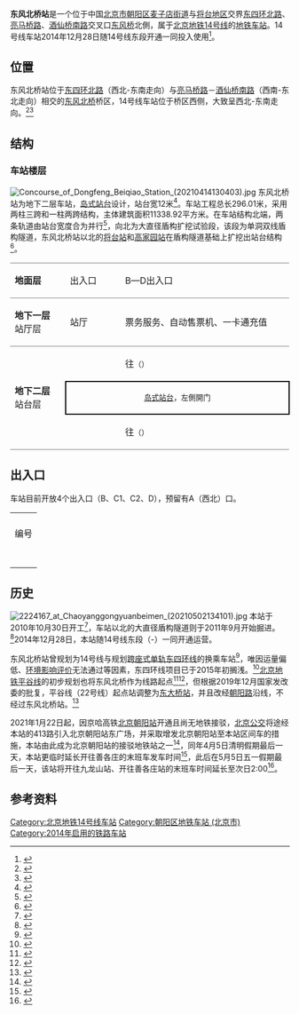 {{NoteTA
|G1=Railway}}
{{Infobox station
|name = 东风北桥
|eng_name = Dongfeng Beiqiao<ref>{{cite web |title=JPG格式线路图下载 |url=https://www.bjsubway.com/jpg.html |website=北京地铁 |accessdate=2020-12-30 |archive-date=2020-10-26 |archive-url=https://web.archive.org/web/20201026031221/https://www.bjsubway.com/jpg.html |dead-url=no }}</ref>
|linecolour = {{北京地铁颜色|14}}
|image = Platform of Dongfeng Beiqiao Station (20220309163547).jpg
|caption = 东风北桥站站台
|other_name = 
|country = {{PRC}}
|borough = [[北京市|北京市]][[朝阳区_(北京市)|朝阳区]][[麦子店街道|麦子店街道]]与[[将台地区|将台地区]]交界
|address = [[北京四环路|东四环北路]]、[[亮马桥路|亮马桥路]]、[[酒仙桥南路|酒仙桥南路]]交叉口[[东风桥|东风桥]]北側
|coordinates = {{Coord|39.957614|116.486697|type:railwaystation_region:CN-11_source:GoogleMaps|display=inline,title}}
|elevation = 
|operator = [[京港地铁|北京京港地铁有限公司]]
|lines = {{北京地铁线路名|14|SL}}
|distance = 
|platform = 1座[[岛式站台|岛式站台]]
|tracks = 2条
|bus_routes = 
|bus_stands = 
|connections = 公交站：东风北桥东、朝阳公园北门
|structure = 地下车站
|hall = 整体式站厅
|depth = 
|levels = 
|interchange = 
|exits = 4个
|elevator = 
|escalator = 
|architect = 
|architectural_style = 
|colour = 蓝色
|type = 
|status = 运营中
|code = 
|zone = 
|classification = 
|website = 
|built = 
|opened = 2014年12月28日
|closed = 
|pass_year = 
|passengers = 
|pass_system = 
|pass_rank = 
|mpassengers = 
|trains = 
|station_hours = 
|hours = 
|first = {{北京地铁线路名|14|S}}
:往{{北京地铁起讫站|14|R}}：06:05
:往{{北京地铁起讫站|14|L}}：05:17
|last = {{北京地铁线路名|14|S}}
:往{{北京地铁起讫站|14|R}}：23:15
:往{{北京地铁起讫站|14|L}}：22:47
|adjacent = {{adjacent stations|system=北京地铁|line=14|left=枣营|right=将台|note-left=2.173km|note-mid=距离[[张郭庄站|张郭庄]]37.412km|note-right=1.600km}}
|other_services = 
|route_map = {{Routemap|inline=yes|map=
utSTRf\utSTRg~~ ~~{{rmr|Licon=U|{{stl|北京地铁|枣营}}}}
utSTR+BSl\utSTR+BSr
utSTR+BSl\utSTR+BSr
utSTRf\utSTRg~~ ~~{{rmr|Licon=D|{{stl|北京地铁|将台}}}}
}}
}}
'''东风北桥站'''是一个位于中国[[北京市|北京市]][[朝阳区_(北京市)|朝阳区]][[麦子店街道|麦子店街道]]与[[将台地区|将台地区]]交界[[北京四环路|东四环北路]]、[[亮马桥路|亮马桥路]]、[[酒仙桥南路|酒仙桥南路]]交叉口[[东风桥|东风桥]]北側，属于[[北京地铁|北京地铁]][[北京地铁14号线|14号线]]的[[地铁车站|地铁车站]]。14号线车站2014年12月28日随14号线东段开通一同投入使用<ref>{{cite news|url=http://epaper.bjnews.com.cn/html/2014-03/21/content_501332.htm?div=0|title=14号线东段年底通车|date=2014-03-21|accessdate=2014-05-28|author=刘春瑞|work=新京报|archive-date=2020-05-08|archive-url=https://web.archive.org/web/20200508083327/http://epaper.bjnews.com.cn/html/2014-03/21/content_501332.htm?div=0}}</ref>。

== 位置 ==
东风北桥站位于[[东四环北路_(北京)|东四环北路]]（西北-东南走向）与[[亮马桥路|亮马桥路]]－[[酒仙桥南路|酒仙桥南路]]（西南-东北走向）相交的[[东风北桥|东风北桥]]桥区，14号线车站位于桥区西侧，大致呈西北-东南走向。<ref>{{cite web|url=http://www.bjghw.gov.cn/web/gdjt/map_3.html|title=轨道交通14号线工程规划方案公告|publisher=北京市规划委员会|accessdate=2014-05-28|archive-url=https://web.archive.org/web/20140316164610/http://www.bjghw.gov.cn/web/gdjt/map_3.html|archive-date=2014-03-16|dead-url=yes}}</ref><ref>{{cite web|url=http://chp.bjghw.gov.cn/web/static/articles/catalog_98000/article_ff808081452380b301452f5eee790048/ff808081452380b301452f5eee790048.html|title=北京市规划委员会关于轨道交通M14线金台路至善各庄段沿线车站站名命名预案的公示书|date=2014-04-04|accessdate=2014-05-28|publisher=北京市规划委员会|archive-url=https://web.archive.org/web/20140529065745/http://chp.bjghw.gov.cn/web/static/articles/catalog_98000/article_ff808081452380b301452f5eee790048/ff808081452380b301452f5eee790048.html|archive-date=2014-05-29|dead-url=yes}}</ref>

== 结构 ==
=== 车站楼层 ===
[[File:Concourse_of_Dongfeng_Beiqiao_Station_(20210414130403).jpg|thumb]]
东风北桥站为地下二层车站，[[岛式站台|岛式站台]]设计，站台宽12米<ref>{{cite web|url=http://www.cee.cn/7/2/7276/|title=《北京地铁14号线工程东段（金台路站-终点）变更》环境影响评价第二次公示|publisher=北京市环境保护科学院|date=2014-03-20|accessdate=2014-05-28|archive-url=https://web.archive.org/web/20140529054344/http://www.cee.cn/7/2/7276/|archive-date=2014-05-29|dead-url=yes}}</ref>。车站工程总长296.01米，采用两柱三跨和一柱两跨结构，主体建筑面积11338.92平方米。在车站结构北端，两条轨道由站台宽度合为并行<ref>{{cite news|title=国内地铁建设首次使用10.22米大盾构始发|url=http://scitech.people.com.cn/GB/15790004.html|work=人民网|author=余荣华|date=2011-09-29|accessdate=2014-05-28|archive-date=2016-03-04|archive-url=https://web.archive.org/web/20160304081525/http://scitech.people.com.cn/GB/15790004.html}}</ref>，向北为大直径盾构扩挖试验段，该段为单洞双线盾构隧道，东风北桥站以北的[[将台站|将台站]]和[[高家园站|高家园站]]在盾构隧道基础上扩挖出站台结构<ref>{{cite journal|author=王全贤|title=大直径盾构隧道在北京地铁工程中的应用|journal=都市快轨交通|year=2012|volume=25|issue=5|pages=99-104}}</ref>。
{|cellspacing=0 cellpadding=3
|style="border-top:solid 1px gray;border-bottom:solid 1px gray;" width=100|'''地面层'''
|style="border-top:solid 1px gray;border-bottom:solid 1px gray;" width=100|出入口
|style="border-top:solid 1px gray;border-bottom:solid 1px gray;" width=350|B—D出入口
|-
|style="border-bottom:solid 1px gray;"|'''地下一层'''<br />站厅层
|style="border-bottom:solid 1px gray;"|站厅
|style="border-bottom:solid 1px gray;"|票务服务、自动售票机、一卡通充值
|-
|style="border-bottom:solid 1px gray;" rowspan=3|'''地下二层'''<br />站台层
|{{arrow|L}}
|{{北京地铁线路名|14|c}}往{{站|张郭庄}}<small>（{{站|枣营}}）</small>
|-
|style="border-right:solid 2px black;border-left:solid 2px black;border-top:solid 2px black;border-bottom:solid 2px black;" colspan=2|<center><small>[[岛式站台|岛式站台]]，左側開门</small></center>
|-
|style="border-bottom:solid 1px gray;"|{{arrow|R}}
|style="border-bottom:solid 1px gray;"|{{北京地铁线路名|14|c}}往{{站|善各庄}}<small>（{{站|将台}}）</small> 
|}

== 出入口 ==
车站目前开放4个出入口（B、C1、C2、D），预留有A（西北）口。
{| class="wikitable"
| colspan="5" align="center" bgcolor="{{北京地铁颜色|14}}" |
|-
! 编号
! 指示
! 建议前往的目的地
! 照片
! 无障碍设施
|-
|{{港鐵出口|B}}
|东四环北路
|
|[[File:Exit_B_of_Dongfeng_Beiqiao_Station_(20210410142911).jpg|150px]]
|{{n/a}}
|-
|{{港鐵出口|C|1|附=升}}
|东四环北路，亮马桥路
|
|[[File:Exit_C1_of_Dongfeng_Beiqiao_Station_(20210410142648).jpg|150px]]
|[[File:Exit_C1_lift_of_Dongfeng_Beiqiao_Station_(20210410142743).jpg|150px]]
|-
|{{港鐵出口|C|2}}
|东四环北路，酒仙桥南路
|[[北京朝阳站|北京朝阳站]]方向公交车
|[[File:Exit_C2_of_Dongfeng_Beiqiao_Station_(20210410141232).jpg|150px]]
|{{n/a}}
|-
|{{港鐵出口|D}}
|亮马桥路
|[[北京朝阳站|北京朝阳站]]方向公交车
|[[File:Exit_D_of_Dongfeng_Beiqiao_Station_(20210410143743).jpg|150px]]
|{{n/a}}
|-
| colspan="5" bgcolor="#EEEEEE" | {{港鐵出口|註=升}}
|}

== 历史 ==
[[File:2224167_at_Chaoyanggongyuanbeimen_(20210502134101).jpg|thumb]]
本站于2010年10月30日开工<ref>{{cite news|author=涂露芳|url=http://news.sina.com.cn/o/2010-10-31/031418308991s.shtml|title=14号线北段首座车站开工|publisher=[[北京日报|北京日报]]|date=2010-10-31|accessdate=2016-09-24|archive-date=2019-07-12|archive-url=https://web.archive.org/web/20190712115336/http://news.sina.com.cn/o/2010-10-31/031418308991s.shtml}}</ref>，车站以北的大直径盾构隧道则于2011年9月开始掘进。<ref>{{cite news|author=陈斯|url=http://news.sina.com.cn/c/2011-09-29/162823239330.shtml|title=最大地铁站 下午开挖|publisher=[[法制晚报|法制晚报]]|date=2011-09-29|accessdate=2016-09-24|archive-date=2019-07-11|archive-url=https://web.archive.org/web/20190711101531/http://news.sina.com.cn/c/2011-09-29/162823239330.shtml}}</ref>2014年12月28日，本站随14号线东段（{{站|金台路}}-{{站|善各庄}}）一同开通运营。

东风北桥站曾规划为14号线与规划[[跨座式单轨|跨座式单轨]][[东四环线|东四环线]]的换乘车站<ref>{{cite news|url=http://www.bjnews.com.cn/news/2014/02/25/306297.html|title=朝阳至通州建“空中小火车”|date=2014-02-25|accessdate=2014-05-28|author=马力 刘春瑞|work=新京报|archive-date=2019-07-15|archive-url=https://web.archive.org/web/20190715151726/http://www.bjnews.com.cn/news/2014/02/25/306297.html}}</ref>，唯因运量偏低、[[环境影响评价|环境影响评价]]无法通过等因素，东四环线项目已于2015年初搁浅。<ref>{{cite news|url=http://sdjsb.bjd.com.cn/html/2015-01/16/content_249999.htm|title=7号线“接班”东延至环球影城|author=李博|work=首都建设报|date=2015-01-16|accessdate=2016-09-24|archive-date=2016-05-02|archive-url=https://web.archive.org/web/20160502210237/http://sdjsb.bjd.com.cn/html/2015-01/16/content_249999.htm|dead-url=no}}</ref>[[北京地铁平谷线|北京地铁平谷线]]的初步规划也将东风北桥作为线路起点<ref>{{cite news|author=张品秋|url=http://bjwb.bjd.com.cn/html/2015-12/08/content_335481.htm|title=平谷线明年开工穿河北|publisher=[[北京晚报|北京晚报]]|date=2015-12-08|accessdate=2016-09-24|deadurl=yes|archiveurl=https://web.archive.org/web/20160924185858/http://bjwb.bjd.com.cn/html/2015-12/08/content_335481.htm|archivedate=2016-09-24}}</ref><ref>{{cite web|url=http://www.rail-transit.com/Detail_Bid.aspx?ID=63858|title=【设计】北京轨道交通22号线（平谷线）工程设计02～17合同段招标公告|publisher=中国轨道交通网|date=2016-09-23|accessdate=2016-09-24|archive-date=2016-09-24|archive-url=https://web.archive.org/web/20160924181144/http://www.rail-transit.com/Detail_Bid.aspx?ID=63858|dead-url=no}}</ref>，但根据2019年12月国家发改委的批复，平谷线（22号线）起点站调整为[[东大桥站_(北京市)|东大桥站]]，并且改经[[朝阳路_(北京)|朝阳路]]沿线，不经过东风北桥站。<ref name=ndrc201912>{{cite web|url=https://www.ndrc.gov.cn/xxgk/zcfb/tz/201912/t20191219_1213780.html|date=2019-12-05|title=国家发展改革委关于调整北京市城市轨道交通第二期建设规划方案的批复|accessdate=2020-02-03|archive-date=2019-12-20|archive-url=https://web.archive.org/web/20191220003923/https://www.ndrc.gov.cn/xxgk/zcfb/tz/201912/t20191219_1213780.html|dead-url=no}}</ref>

2021年1月22日起，因京哈高铁[[北京朝阳站|北京朝阳站]]开通且尚无地铁接驳，[[北京公交|北京公交]]将途经本站的413路引入北京朝阳站东广场，并采取增发北京朝阳站至本站区间车的措施，本站由此成为北京朝阳站的接驳地铁站之一<ref>{{cite news|url=http://www.xinhuanet.com/2021-01/23/c_1127015424.htm|title=北京迈入“六站两场”新时代|work=[[北京日报|北京日报]]|date=2021-01-23|accessdate=2021-04-10|archive-date=2021-04-10|archive-url=https://web.archive.org/web/20210410135903/http://www.xinhuanet.com/2021-01/23/c_1127015424.htm}}</ref>，同年4月5日清明假期最后一天，本站更临时延长开往善各庄的末班车发车时间<ref>{{cite news|url=https://news.bjd.com.cn/2021/04/05/66769t100.html|title=北京地铁14号线（东段）及4号线上行方向今晚延长运营|publisher=北京日报客户端|date=2021-04-05|accessdate=2021-04-10|archive-date=2021-04-10|archive-url=https://web.archive.org/web/20210410135909/https://news.bjd.com.cn/2021/04/05/66769t100.html}}</ref>，此后在5月5日五一假期最后一天，该站将开往九龙山站、开往善各庄站的末班车时间延长至次日2:00<ref>{{cite news|url=https://www.bdcn-media.com/a/7486.html|title=本市交通部门多措并举应对返京高峰|work=[[首都建设报|首都建设报]]|date=2021-05-06|accessdate=2021-10-31|archive-date=2021-11-04|archive-url=https://web.archive.org/web/20211104093431/https://www.bdcn-media.com/a/7486.html}}</ref>。

== 参考资料 ==
{{reflist}}
{{commonscat|Dongfengbeiqiao Station}}

{{北京地铁14号线}}
[[Category:北京地铁14号线车站|Category:北京地铁14号线车站]]
[[Category:朝阳区地铁车站_(北京市)|Category:朝阳区地铁车站 (北京市)]]
[[Category:2014年启用的铁路车站|Category:2014年启用的铁路车站]]